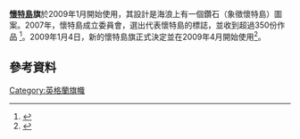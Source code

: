 {{Infobox flag
| Name = Isle of Wight
| Article = the
| Type = 
| Image = Flag of the Isle of Wight.svg
| Nickname = County flag
| Morenicks = 
| Use = 
| Symbol = 
| Proportion = 3:5
| Adoption = 2009年1月
| Design = 
| Designer = John Graney

| Image2 = Isle of Wight flag.svg
| Nickname2 = County council flag
| Morenicks2 = 
| Use2 = 
| Symbol2 = 
| Proportion2 = 2:3
| Adoption2 = 
| Design2 = 藍底上有城堡和三個金錨圖案
| Designer2 = 
}}
'''[[懷特島|懷特島]]旗'''於2009年1月開始使用，其設計是海浪上有一個鑽石（象徵懷特島）圖案。2007年，懷特島成立委員會，選出代表懷特島的標誌，並收到超過350份作品 <ref>{{Cite web |url=http://www.flaginstitute.org/index.php?location=10&flagtype=county&flagid=108 |title=存档副本 |access-date=2016-02-24 |archive-date=2012-02-09 |archive-url=https://web.archive.org/web/20120209173047/http://www.flaginstitute.org/index.php?location=10&flagtype=county&flagid=108 |dead-url=no }}</ref>。2009年1月4日，新的懷特島旗正式決定並在2009年4月開始使用<ref name="flag launch">{{cite web|url=http://www.iwcp.co.uk/news/news/all-aflutter-its-the-isle-of-wight-flag-25805.aspx|title=All a-flutter - It's the Isle of Wight Flag|publisher=[[Isle_of_Wight_County_Press|Isle of Wight County Press]]|accessdate=2009-04-24|archive-date=2018-10-06|archive-url=https://web.archive.org/web/20181006235430/http://www.iwcp.co.uk/news/news/all-aflutter-its-the-isle-of-wight-flag-25805.aspx/|dead-url=no}}</ref>。

== 參考資料 ==
{{Reflist}}

[[Category:英格蘭旗幟|Category:英格蘭旗幟]]
{{旗帜小作品}}